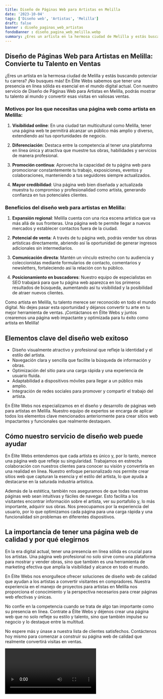 ```yaml
---
title: Diseño de Páginas Web para Artistas en Melilla
date: '2023-10-04'
tags: ['Diseño web', 'Artistas', 'Melilla']
draft: false
banner : diseño_paginas_web_artistas
fondoBanner : diseño_pagina_web_melilla.webp
summary: ¿Eres un artista en la hermosa ciudad de Melilla y estás buscando potenciar tu carrera? ¡No busques más! En Élite Webs sabemos que tener una presencia en línea sólida es esencial en el mundo digital actual. Con nuestro servicio de Diseño de Páginas Web para Artistas en Melilla, podrás mostrar tu talento al mundo y convertir esas visitas en valiosas ventas.
---
```


## Diseño de Páginas Web para Artistas en Melilla: Convierte tu Talento en Ventas

¿Eres un artista en la hermosa ciudad de Melilla y estás buscando potenciar tu carrera? ¡No busques más! En Élite Webs sabemos que tener una presencia en línea sólida es esencial en el mundo digital actual. Con nuestro servicio de Diseño de Páginas Web para Artistas en Melilla, podrás mostrar tu talento al mundo y convertir esas visitas en valiosas ventas.

### Motivos por los que necesitas una página web como artista en Melilla:

1. **Visibilidad online**: En una ciudad tan multicultural como Melilla, tener una página web te permitirá alcanzar un público más amplio y diverso, extendiendo así tus oportunidades de negocio.

2. **Diferenciación**: Destaca entre la competencia al tener una plataforma en línea única y atractiva que muestre tus obras, habilidades y servicios de manera profesional.

3. **Promoción continua**: Aprovecha la capacidad de tu página web para promocionar constantemente tu trabajo, exposiciones, eventos y colaboraciones, manteniendo a tus seguidores siempre actualizados.

4. **Mayor credibilidad**: Una página web bien diseñada y actualizada muestra tu compromiso y profesionalidad como artista, generando confianza en tus potenciales clientes.

### Beneficios del diseño web para artistas en Melilla:

1. **Expansión regional**: Melilla cuenta con una rica escena artística que va más allá de sus fronteras. Una página web te permite llegar a nuevos mercados y establecer contactos fuera de la ciudad.

2. **Potencial de venta**: A través de tu página web, podrás vender tus obras artísticas directamente, abriendo así la oportunidad de generar ingresos adicionales sin intermediarios.

3. **Comunicación directa**: Mantén un vínculo estrecho con tu audiencia y coleccionistas mediante formularios de contacto, comentarios y newsletters, fortaleciendo así la relación con tu público.

4. **Posicionamiento en buscadores**: Nuestro equipo de especialistas en SEO trabajará para que tu página web aparezca en los primeros resultados de búsqueda, aumentando así tu visibilidad y la posibilidad de atraer nuevos clientes.

Como artista en Melilla, tu talento merece ser reconocido en todo el mundo digital. No dejes pasar esta oportunidad y déjanos convertir tu arte en tu mejor herramienta de ventas. ¡Contáctanos en Élite Webs y juntos crearemos una página web impactante y optimizada para tu éxito como artista en Melilla!



<GifSeo />

<Cta />

## Elementos clave del diseño web exitoso

- Diseño visualmente atractivo y profesional que refleje la identidad y el estilo del artista.
- Navegación clara y sencilla que facilite la búsqueda de información y obras.
- Optimización del sitio para una carga rápida y una experiencia de usuario fluida.
- Adaptabilidad a dispositivos móviles para llegar a un público más amplio.
- Integración de redes sociales para promover y compartir el trabajo del artista.

En Élite Webs nos especializamos en el diseño y desarrollo de páginas web para artistas en Melilla. Nuestro equipo de expertos se encarga de aplicar todos los elementos clave mencionados anteriormente para crear sitios web impactantes y funcionales que realmente destaquen.

## Cómo nuestro servicio de diseño web puede ayudar

En Élite Webs entendemos que cada artista es único y, por lo tanto, merece una página web que refleje su singularidad. Trabajamos en estrecha colaboración con nuestros clientes para conocer su visión y convertirla en una realidad en línea. Nuestro enfoque personalizado nos permite crear sitios web que capturan la esencia y el estilo del artista, lo que ayuda a destacarse en la saturada industria artística.

Además de la estética, también nos aseguramos de que todas nuestras páginas web sean intuitivas y fáciles de navegar. Esto facilita a los visitantes encontrar información sobre el artista, ver su portafolio y, lo más importante, adquirir sus obras. Nos preocupamos por la experiencia del usuario, por lo que optimizamos cada página para una carga rápida y una funcionalidad sin problemas en diferentes dispositivos.

## La importancia de tener una página web de calidad y por qué elegirnos

En la era digital actual, tener una presencia en línea sólida es crucial para los artistas. Una página web profesional no solo sirve como una plataforma para mostrar y vender obras, sino que también es una herramienta de marketing efectiva que amplía la visibilidad y alcance en todo el mundo.

En Élite Webs nos enorgullece ofrecer soluciones de diseño web de calidad que ayudan a los artistas a convertir visitantes en compradores. Nuestra experiencia en el manejo de proyectos para artistas en Melilla nos proporciona el conocimiento y la perspectiva necesarios para crear páginas web efectivas y únicas.

No confíe en la competencia cuando se trata de algo tan importante como su presencia en línea. Contrate a Élite Webs y déjenos crear una página web que no solo refleje su estilo y talento, sino que también impulse su negocio y lo destaque entre la multitud.

No espere más y únase a nuestra lista de clientes satisfechos. Contáctenos hoy mismo para comenzar a construir su página web de calidad que realmente convertirá visitas en ventas.

<Video />

<CtaBot job='Artistas' city='Melilla'/>

<Gmaps query='Melilla+españa+maps' />
